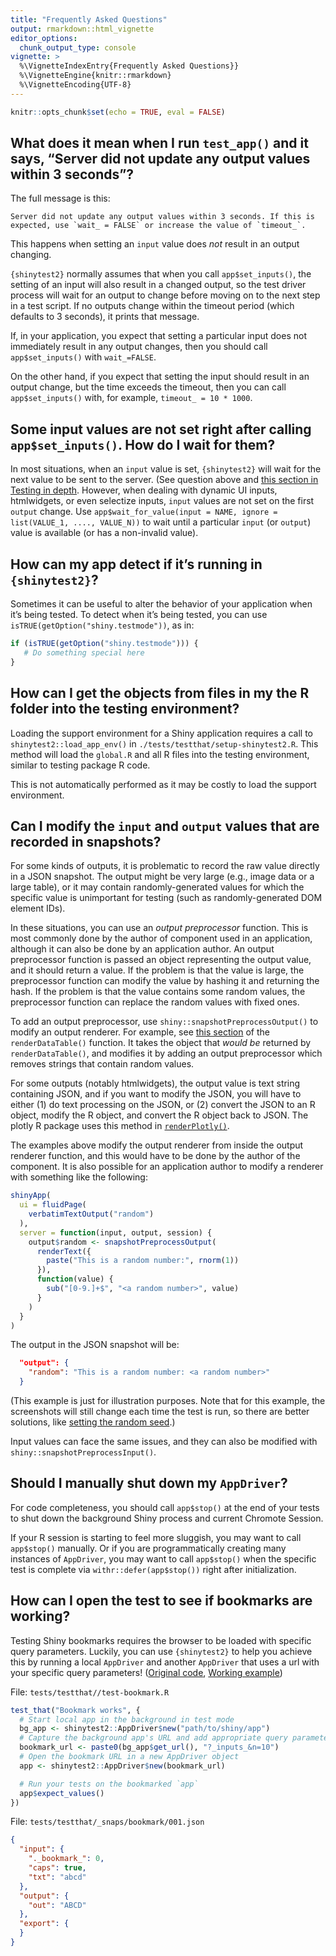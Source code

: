 ```yaml
---
title: "Frequently Asked Questions"
output: rmarkdown::html_vignette
editor_options:
  chunk_output_type: console
vignette: >
  %\VignetteIndexEntry{Frequently Asked Questions}}
  %\VignetteEngine{knitr::rmarkdown}
  %\VignetteEncoding{UTF-8}
---
```


```r
knitr::opts_chunk$set(echo = TRUE, eval = FALSE)
```


## What does it mean when I run `test_app()` and it says, "Server did not update any output values within 3 seconds"?

The full message is this:

```
Server did not update any output values within 3 seconds. If this is expected, use `wait_ = FALSE` or increase the value of `timeout_`.
```

This happens when setting an `input` value does *not* result in an output changing.

`{shinytest2}` normally assumes that when you call `app$set_inputs()`, the setting of an input will also result in a changed output, so the test driver process will wait for an output to change before moving on to the next step in a test script. If no outputs change within the timeout period (which defaults to 3 seconds), it prints that message.

If, in your application, you expect that setting a particular input does not immediately result in any output changes, then you should call `app$set_inputs()` with `wait_=FALSE`.

On the other hand, if you expect that setting the input should result in an output change, but the time exceeds the timeout, then you can call `app$set_inputs()` with, for example, `timeout_ = 10 * 1000`.


## Some input values are not set right after calling `app$set_inputs()`. How do I wait for them?

In most situations, when an `input` value is set, `{shinytest2}` will wait for the next value to be sent to the server. (See question above and [this section in Testing in depth](in-depth.html#wait-for-value).  However, when dealing with dynamic UI inputs, htmlwidgets, or even selectize inputs, `input` values are not set on the first `output` change.  Use `app$wait_for_value(input = NAME, ignore = list(VALUE_1, ...., VALUE_N))` to wait until a particular `input` (or `output`) value is available (or has a non-invalid value).


## How can my app detect if it's running in `{shinytest2}`?

Sometimes it can be useful to alter the behavior of your application when it's being tested. To detect when it's being tested, you can use `isTRUE(getOption("shiny.testmode"))`, as in:

```r
if (isTRUE(getOption("shiny.testmode"))) {
   # Do something special here
}
```

## How can I get the objects from files in my the R folder into the testing environment?

Loading the support environment for a Shiny application requires a call to `shinytest2::load_app_env()` in `./tests/testthat/setup-shinytest2.R`. This method will load the `global.R` and all R files into the testing environment, similar to testing package R code.

This is not automatically performed as it may be costly to load the support environment.


## Can I modify the `input` and `output` values that are recorded in snapshots?

For some kinds of outputs, it is problematic to record the raw value directly in a JSON snapshot. The output might be very large (e.g., image data or a large table), or it may contain randomly-generated values for which the specific value is unimportant for testing (such as randomly-generated DOM element IDs).

In these situations, you can use an *output preprocessor* function. This is most commonly done by the author of component used in an application, although it can also be done by an application author. An output preprocessor function is passed an object representing the output value, and it should return a value. If the problem is that the value is large, the preprocessor function can modify the value by hashing it and returning the hash. If the problem is that the value contains some random values, the preprocessor function can replace the random values with fixed ones.

To add an output preprocessor, use `shiny::snapshotPreprocessOutput()` to modify an output renderer. For example, see [this section](https://github.com/rstudio/shiny/blob/81cc7c5/R/shinywrappers.R#L656-L663) of the `renderDataTable()` function. It takes the object that *would be* returned by `renderDataTable()`, and modifies it by adding an output preprocessor which removes strings that contain random values.

For some outputs (notably htmlwidgets), the output value is text string containing JSON, and if you want to modify the JSON, you will have to either (1) do text processing on the JSON, or (2) convert the JSON to an R object, modify the R object, and convert the R object back to JSON. The plotly R package uses this method in [`renderPlotly()`](https://github.com/plotly/plotly.R/blob/2eef4ab/R/shiny.R#L46-L53).

The examples above modify the output renderer from inside the output renderer function, and this would have to be done by the author of the component. It is also possible for an application author to modify a renderer with something like the following:

```r
shinyApp(
  ui = fluidPage(
    verbatimTextOutput("random")
  ),
  server = function(input, output, session) {
    output$random <- snapshotPreprocessOutput(
      renderText({
        paste("This is a random number:", rnorm(1))
      }),
      function(value) {
        sub("[0-9.]+$", "<a random number>", value)
      }
    )
  }
)
```

The output in the JSON snapshot will be:

```json
  "output": {
    "random": "This is a random number: <a random number>"
  }
```

(This example is just for illustration purposes. Note that for this example, the screenshots will still change each time the test is run, so there are better solutions, like [setting the random seed](in-depth.html#controlling-randomness).)

Input values can face the same issues, and they can also be modified with `shiny::snapshotPreprocessInput()`.


## Should I manually shut down my `AppDriver`?

For code completeness, you should call `app$stop()` at the end of your tests to shut down the background Shiny process and current Chromote Session.

If your R session is starting to feel more sluggish, you may want to call `app$stop()` manually. Or if you are programmatically creating many instances of `AppDriver`, you may want to call `app$stop()` when the specific test is complete via `withr::defer(app$stop())` right after initialization.

## How can I open the test to see if bookmarks are working?

Testing Shiny bookmarks requires the browser to be loaded with specific query parameters. Luckily, you can use `{shinytest2}` to help you achieve this by running a local `AppDriver` and another `AppDriver` that uses a url with your specific query parameters! ([Original code](https://github.com/rstudio/shinytest2/issues/219#issuecomment-1149162328), [Working example](https://github.com/rstudio/shinytest2/blob/v0.2.0/tests/testthat/apps/download))

File: `tests/testthat//test-bookmark.R`
```r
test_that("Bookmark works", {
  # Start local app in the background in test mode
  bg_app <- shinytest2::AppDriver$new("path/to/shiny/app")
  # Capture the background app's URL and add appropriate query parameters
  bookmark_url <- paste0(bg_app$get_url(), "?_inputs_&n=10")
  # Open the bookmark URL in a new AppDriver object
  app <- shinytest2::AppDriver$new(bookmark_url)

  # Run your tests on the bookmarked `app`
  app$expect_values()
})
```

File: `tests/testthat/_snaps/bookmark/001.json`
```json
{
  "input": {
    "._bookmark_": 0,
    "caps": true,
    "txt": "abcd"
  },
  "output": {
    "out": "ABCD"
  },
  "export": {
  }
}
```
